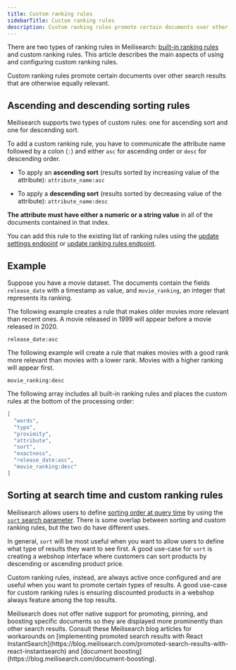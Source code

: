 ```yaml
---
title: Custom ranking rules
sidebarTitle: Custom ranking rules
description: Custom ranking rules promote certain documents over other search results that are otherwise equally relevant.
---
```


There are two types of ranking rules in Meilisearch: [built-in ranking rules](/learn/relevancy/ranking_rules) and custom ranking rules. This article describes the main aspects of using and configuring custom ranking rules.

Custom ranking rules promote certain documents over other search results that are otherwise equally relevant.

## Ascending and descending sorting rules

Meilisearch supports two types of custom rules: one for ascending sort and one for descending sort.

To add a custom ranking rule, you have to communicate the attribute name followed by a colon (`:`) and either `asc` for ascending order or `desc` for descending order.

- To apply an **ascending sort** (results sorted by increasing value of the attribute): `attribute_name:asc`

- To apply a **descending sort** (results sorted by decreasing value of the attribute): `attribute_name:desc`

**The attribute must have either a numeric or a string value** in all of the documents contained in that index.

You can add this rule to the existing list of ranking rules using the [update settings endpoint](/reference/api/settings#update-settings) or [update ranking rules endpoint](/reference/api/settings#update-ranking-rules).

## Example

Suppose you have a movie dataset. The documents contain the fields `release_date` with a timestamp as value, and `movie_ranking`, an integer that represents its ranking.

The following example creates a rule that makes older movies more relevant than recent ones. A movie released in 1999 will appear before a movie released in 2020.

```
release_date:asc
```

The following example will create a rule that makes movies with a good rank more relevant than movies with a lower rank. Movies with a higher ranking will appear first.

```
movie_ranking:desc
```

The following array includes all built-in ranking rules and places the custom rules at the bottom of the processing order:

```json
[
  "words",
  "typo",
  "proximity",
  "attribute",
  "sort",
  "exactness",
  "release_date:asc",
  "movie_ranking:desc"
]
```

## Sorting at search time and custom ranking rules

Meilisearch allows users to define [sorting order at query time](/learn/filtering_and_sorting/sort_search_results) by using the [`sort` search parameter](/reference/api/search#sort). There is some overlap between sorting and custom ranking rules, but the two do have different uses.

In general, `sort` will be most useful when you want to allow users to define what type of results they want to see first. A good use-case for `sort` is creating a webshop interface where customers can sort products by descending or ascending product price.

Custom ranking rules, instead, are always active once configured and are useful when you want to promote certain types of results. A good use-case for custom ranking rules is ensuring discounted products in a webshop always feature among the top results.

<Tip>
Meilisearch does not offer native support for promoting, pinning, and boosting specific documents so they are displayed more prominently than other search results. Consult these Meilisearch blog articles for workarounds on [implementing promoted search results with React InstantSearch](https://blog.meilisearch.com/promoted-search-results-with-react-instantsearch) and [document boosting](https://blog.meilisearch.com/document-boosting).
</Tip>
